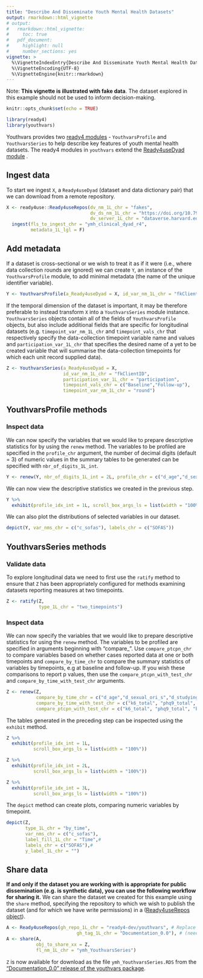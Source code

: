 ```yaml
---
title: "Describe And Disseminate Youth Mental Health Datasets"
output: rmarkdown::html_vignette
# output: 
#   rmarkdown::html_vignette:
#     toc: true
#   pdf_document:
#     highlight: null
#     number_sections: yes
vignette: >
  %\VignetteIndexEntry{Describe And Disseminate Youth Mental Health Datasets}
  %\VignetteEncoding{UTF-8}
  %\VignetteEngine{knitr::rmarkdown}
---
```


Note: **This vignette is illustrated with fake data**. The dataset explored in this example should not be used to inform decision-making.

```r
knitr::opts_chunk$set(echo = TRUE)
```
```r
library(ready4)
library(youthvars)
```

Youthvars provides two [ready4 modules](https://www.ready4-dev.com/docs/framework/implementation/modularity/#ready4-model-modules) - `YouthvarsProfile` and `YouthvarsSeries` to help describe key features of youth mental health datasets. The ready4 modules in `youthvars` extend the [Ready4useDyad module](https://www.ready4-dev.com/docs/framework/use/authoring-data/label-data/) .

## Ingest data
To start we ingest  `X`, a `Ready4useDyad` (dataset and data dictionary pair) that we can download from a remote repository.

```r
X <- ready4use::Ready4useRepos(dv_nm_1L_chr = "fakes",
                               dv_ds_nm_1L_chr = "https://doi.org/10.7910/DVN/W95KED",
                               dv_server_1L_chr = "dataverse.harvard.edu") %>%
  ingest(fls_to_ingest_chr = "ymh_clinical_dyad_r4",
         metadata_1L_lgl = F)
```

## Add metadata
If a dataset is cross-sectional or we wish to treat it as if it were (i.e., where data collection rounds are ignored) we can create `Y`, an instance of the `YouthvarsProfile` module, to add minimal metadata (the name of the  unique identifier variable).

```r
Y <- YouthvarsProfile(a_Ready4useDyad = X, id_var_nm_1L_chr = "fkClientID")
```

If the temporal dimension of the dataset is important, it may be therefore preferable to instead transform `X` into a `YouthvarsSeries` module instance.  `YouthvarsSeries` objects contain all of the fields of `YouthvarsProfile` objects, but also include additional fields that are specific for longitudinal datasets (e.g. `timepoint_var_nm_1L_chr` and `timepoint_vals_chr` that respectively specify the data-collection timepoint variable name and values and `participation_var_1L_chr` that specifies the desired name of a yet to be created variable that will summarise the data-collection timepoints for which each unit record supplied data).

```r
Z <- YouthvarsSeries(a_Ready4useDyad = X,
                     id_var_nm_1L_chr = "fkClientID",
                     participation_var_1L_chr = "participation",
                     timepoint_vals_chr = c("Baseline","Follow-up"),
                     timepoint_var_nm_1L_chr = "round")
```

## YouthvarsProfile methods
### Inspect data
We can now specify the variables that we would like to prepare descriptive statistics for by using the `renew` method. The variables to be profiled are specified in the `profile_chr` argument, the number of decimal digits (default = 3) of numeric values in the summary tables to be generated can be specified with `nbr_of_digits_1L_int`.

```r
Y <- renew(Y, nbr_of_digits_1L_int = 2L, profile_chr = c("d_age","d_sexual_ori_s","d_studying_working"))
```

We can now view the descriptive statistics we created in the previous step.

```r
Y %>%
  exhibit(profile_idx_int = 1L, scroll_box_args_ls = list(width = "100%"))
```

We can also plot the distributions of selected variables in our dataset.

```r
depict(Y, var_nms_chr = c("c_sofas"), labels_chr = c("SOFAS"))
```


## YouthvarsSeries methods
### Validate data
To explore longitudinal data we need to first use the `ratify` method to ensure that `Z` has been appropriately configured for methods examining datasets reporting measures at two timepoints.

```r
Z <- ratify(Z,
            type_1L_chr = "two_timepoints")
```

### Inspect data
We can now specify the variables that we would like to prepare descriptive statistics for using the `renew` method. The variables to be profiled are specified in arguments beginning with "compare_". Use `compare_ptcpn_chr` to compare variables based on whether cases reported data at one or both timepoints and `compare_by_time_chr` to compare the summary statistics of variables by timepoints, e.g at baseline and follow-up. If you wish these comparisons to report p values, then use the `compare_ptcpn_with_test_chr` and `compare_by_time_with_test_chr` arguments.

```r
Z <- renew(Z,
           compare_by_time_chr = c("d_age","d_sexual_ori_s","d_studying_working"),
           compare_by_time_with_test_chr = c("k6_total", "phq9_total", "bads_total"),
           compare_ptcpn_with_test_chr = c("k6_total", "phq9_total", "bads_total")) 
```

The tables generated in the preceding step can be inspected using the `exhibit` method.

```r
Z %>%
  exhibit(profile_idx_int = 1L,
          scroll_box_args_ls = list(width = "100%"))
```

```r
Z %>%
  exhibit(profile_idx_int = 2L,
          scroll_box_args_ls = list(width = "100%"))
```

```r
Z %>%
  exhibit(profile_idx_int = 3L,
          scroll_box_args_ls = list(width = "100%"))
```

The `depict` method can create plots, comparing numeric variables by timepoint.

```r
depict(Z,
       type_1L_chr = "by_time",
       var_nms_chr = c("c_sofas"),
       label_fill_1L_chr = "Time",#
       labels_chr = c("SOFAS"),#
       y_label_1L_chr = "")
```

## Share data
**If and only if the dataset you are working with is appropriate for public dissemination (e.g. is synthetic data), you can use the following workflow for sharing it.**
We can share the dataset we created for this example using the `share` method, specifying the repository to which we wish to publish the dataset (and for which we have write permissions) in a ([Ready4useRepos object](https://ready4-dev.github.io/ready4use/articles/V_01.html)). 

```r
A <- Ready4useRepos(gh_repo_1L_chr = "ready4-dev/youthvars", # Replace with your repository 
                          gh_tag_1L_chr = "Documentation_0.0"), # (need write permissions).
A <- share(A,
           obj_to_share_xx = Z,
           fl_nm_1L_chr = "ymh_YouthvarsSeries")
```

`Z` is now available for download as the file `ymh_YouthvarsSeries.RDS` from the ["Documentation_0.0" release of the youthvars package](https://github.com/ready4-dev/youthvars/releases/tag/Documentation_0.0).
